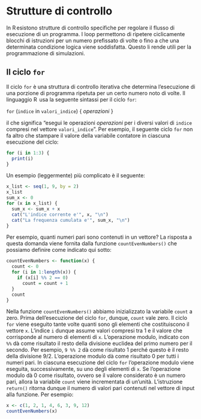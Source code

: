 # Strutture di controllo 

In R esistono strutture di controllo specifiche per regolare il flusso
di esecuzione di un programma. I loop permettono di ripetere
ciclicamente blocchi di istruzioni per un numero prefissato di volte o
fino a che una determinata condizione logica viene soddisfatta. Questo
li rende utili per la programmazione di simulazioni.

## Il ciclo `for`

Il ciclo `for` è una struttura di controllo iterativa che determina
l'esecuzione di una porzione di programma ripetuta per un certo numero
noto di volte. Il linguaggio R  usa la seguente sintassi per il ciclo
`for`:

`for` (`indice` in `valori_indice`) { *operazioni* }

il che significa "esegui le operazioni *operazioni* per i diversi valori
di `indice` compresi nel vettore `valori_indice`". Per esempio, il
seguente ciclo `for` non fa altro che stampare il valore della variabile
contatore in ciascuna esecuzione del ciclo:

```r
for (i in 1:3) {
  print(i)
}
```

Un esempio (leggermente) più complicato è il seguente:

```r
x_list <- seq(1, 9, by = 2)
x_list
sum_x <- 0
for (x in x_list) {
  sum_x <- sum_x + x
  cat("L'indice corrente e'", x, "\n")
  cat("La frequenza cumulata e'", sum_x, "\n") 
}
```

Per esempio, quanti numeri pari sono contenuti in un vettore? La
risposta a questa domanda viene fornita dalla funzione
`countEvenNumbers()` che possiamo definire come indicato qui sotto:

```r
countEvenNumbers <- function(x) {
  count <- 0
  for (i in 1:length(x)) {
    if (x[i] %% 2 == 0)  
      count = count + 1
  }
  count
}
```

Nella funzione `countEvenNumbers()` abbiamo inizializzato la variabile
`count` a zero. Prima dell'esecuzione del ciclo `for`, dunque, `count`
vale zero. Il ciclo `for` viene eseguito tante volte quanti sono gli
elementi che costituiscono il vettore `x`. L'indice `i` dunque assume
valori compresi tra 1 e il valore che corrisponde al numero di elementi
di `x`. L'operazione modulo, indicato con `%%` dà come risultato il
resto della divisione euclidea del primo numero per il secondo. Per
esempio, `9 %% 2` dà come risultato $1$ perché questo è il resto della
divisione $9/2$. L'operazione modulo dà come risultato $0$ per tutti i
numeri pari. In ciascuna esecuzione del ciclo `for` l'operazione modulo
viene eseguita, successivamente, su uno degli elementi di `x`. Se
l'operazione modulo dà $0$ come risultato, ovvero se il valore
considerato è un numero pari, allora la variabile `count` viene
incrementata di un'unità. L'istruzione `return()` ritorna dunque il
numero di valori pari contenuti nel vettore di input alla funzione. Per
esempio:

```r
x <- c(1, 2, 1, 4, 6, 3, 9, 12)
countEvenNumbers(x)
```

